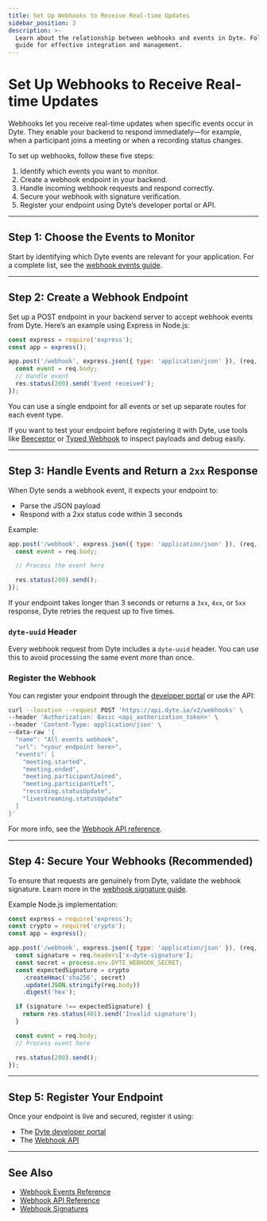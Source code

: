 ```yaml
---
title: Set Up Webhooks to Receive Real-time Updates
sidebar_position: 2
description: >-
  Learn about the relationship between webhooks and events in Dyte. Follow our
  guide for effective integration and management.
---
```


# Set Up Webhooks to Receive Real-time Updates

Webhooks let you receive real-time updates when specific events occur in Dyte. They enable your backend to respond immediately—for example, when a participant joins a meeting or when a recording status changes.

To set up webhooks, follow these five steps:

1. Identify which events you want to monitor.
2. Create a webhook endpoint in your backend.
3. Handle incoming webhook requests and respond correctly.
4. Secure your webhook with signature verification.
5. Register your endpoint using Dyte’s developer portal or API.

---

## Step 1: Choose the Events to Monitor

Start by identifying which Dyte events are relevant for your application. For a complete list, see the [webhook events guide](/guides/capabilities/webhooks/webhook-events).

---

## Step 2: Create a Webhook Endpoint

Set up a POST endpoint in your backend server to accept webhook events from Dyte. Here’s an example using Express in Node.js:

```js
const express = require('express');
const app = express();

app.post('/webhook', express.json({ type: 'application/json' }), (req, res) => {
  const event = req.body;
  // Handle event
  res.status(200).send('Event received');
});
```

You can use a single endpoint for all events or set up separate routes for each event type.

If you want to test your endpoint before registering it with Dyte, use tools like [Beeceptor](https://beeceptor.com/) or [Typed Webhook](https://typedwebhook.tools/) to inspect payloads and debug easily.

---

## Step 3: Handle Events and Return a `2xx` Response

When Dyte sends a webhook event, it expects your endpoint to:

- Parse the JSON payload
- Respond with a 2xx status code within 3 seconds

Example:

```js
app.post('/webhook', express.json({ type: 'application/json' }), (req, res) => {
  const event = req.body;

  // Process the event here

  res.status(200).send();
});
```

If your endpoint takes longer than 3 seconds or returns a `3xx`, `4xx`, or `5xx` response, Dyte retries the request up to five times.

### `dyte-uuid` Header

Every webhook request from Dyte includes a `dyte-uuid` header. You can use this to avoid processing the same event more than once.

### Register the Webhook

You can register your endpoint through the [developer portal](https://dev.dyte.io) or use the API:

```bash
curl --location --request POST 'https://api.dyte.io/v2/webhooks' \
--header 'Authorization: Basic <api_authorization_token>' \
--header 'Content-Type: application/json' \
--data-raw '{
  "name": "All events webhook",
  "url": "<your endpoint here>",
  "events": [
    "meeting.started",
    "meeting.ended",
    "meeting.participantJoined",
    "meeting.participantLeft",
    "recording.statusUpdate",
    "livestreaming.statusUpdate"
  ]
}'
```

For more info, see the [Webhook API reference](/api/?v=v2#/operations/addWebhook).

---

## Step 4: Secure Your Webhooks (Recommended)

To ensure that requests are genuinely from Dyte, validate the webhook signature. Learn more in the [webhook signature guide](/guides/capabilities/webhooks/signatures).

Example Node.js implementation:

```js
const express = require('express');
const crypto = require('crypto');
const app = express();

app.post('/webhook', express.json({ type: 'application/json' }), (req, res) => {
  const signature = req.headers['x-dyte-signature'];
  const secret = process.env.DYTE_WEBHOOK_SECRET;
  const expectedSignature = crypto
    .createHmac('sha256', secret)
    .update(JSON.stringify(req.body))
    .digest('hex');

  if (signature !== expectedSignature) {
    return res.status(401).send('Invalid signature');
  }

  const event = req.body;
  // Process event here

  res.status(200).send();
});
```

---

## Step 5: Register Your Endpoint

Once your endpoint is live and secured, register it using:

- The [Dyte developer portal](https://dev.dyte.io)
- The [Webhook API](/api/?v=v2#/operations/addWebhook)

---

## See Also

- [Webhook Events Reference](/guides/capabilities/webhooks/webhook-events)
- [Webhook API Reference](/api/?v=v2#/operations/addWebhook)
- [Webhook Signatures](/guides/capabilities/webhooks/signatures)
